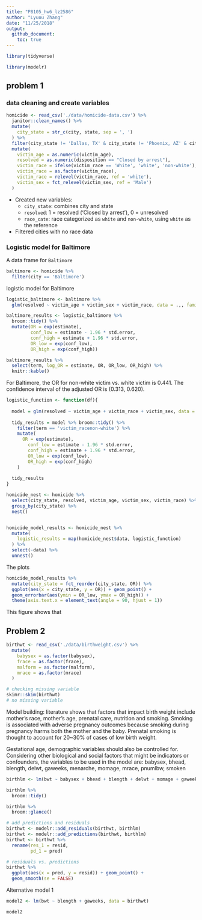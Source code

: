 ```yaml
---
title: "P8105_hw6_lz2586"
author: "Lyuou Zhang"
date: "11/25/2018"
output: 
  github_document:
    toc: true
---
```


```r
library(tidyverse)

library(modelr)
```



## problem 1

### data cleaning and create variables

```r
homicide <- read_csv('./data/homicide-data.csv') %>% 
  janitor::clean_names() %>% 
  mutate(
    city_state = str_c(city, state, sep = ', ')
  ) %>% 
  filter(city_state != 'Dallas, TX' & city_state != 'Phoenix, AZ' & city_state != 'Kansas City, MO' & city_state != 'Tulsa, AL') %>% 
  mutate(
    victim_age = as.numeric(victim_age),
    resolved = as.numeric(disposition == "Closed by arrest"),
    victim_race = ifelse(victim_race == 'White', 'white', 'non-white'),
    victim_race = as.factor(victim_race),
    victim_race = relevel(victim_race, ref = 'white'),
    victim_sex = fct_relevel(victim_sex, ref = 'Male')
  )
```


  
* Created new variables:  
  + `city_state`: combines city and state  
  + `resolved`: 1 = resolved ('Closed by arrest'), 0 = unresolved  
  + `race_cate`: race categorized as `white` and `non-white`, using `white` as the reference
* Filtered cities with no race data  

### Logistic model for Baltimore

A data frame for `Baltimore`

```r
baltimore <- homicide %>% 
  filter(city == 'Baltimore')


```

logistic model for Baltimore

```r

logistic_baltimore <- baltimore %>% 
  glm(resolved ~ victim_age + victim_sex + victim_race, data = .,, family = binomial())

```

```r

baltimore_results <- logistic_baltimore %>% 
  broom::tidy() %>% 
  mutate(OR = exp(estimate),
         conf_low = estimate - 1.96 * std.error,
         conf_high = estimate + 1.96 * std.error,
         OR_low = exp(conf_low),
         OR_high = exp(conf_high))

baltimore_results %>% 
  select(term, log_OR = estimate, OR, OR_low, OR_high) %>% 
  knitr::kable()

```

For Baltimore, the OR for non-white victim vs. white victim is 0.441. The confidence interval of the adjusted OR is (0.313, 0.620).

```r

logistic_function <- function(df){
  
  model = glm(resolved ~ victim_age + victim_race + victim_sex, data = df, family = binomial())
  
  tidy_results = model %>% broom::tidy() %>% 
    filter(term == 'victim_racenon-white') %>% 
    mutate(
      OR = exp(estimate),
        conf_low = estimate - 1.96 * std.error,
        conf_high = estimate + 1.96 * std.error,
        OR_low = exp(conf_low),
        OR_high = exp(conf_high)
    ) 
  
  tidy_results
}

homicide_nest <- homicide %>% 
  select(city_state, resolved, victim_age, victim_sex, victim_race) %>% 
  group_by(city_state) %>%
  nest()


homicide_model_results <- homicide_nest %>% 
  mutate(
    logistic_results = map(homicide_nest$data, logistic_function)
  ) %>% 
  select(-data) %>% 
  unnest()

```

The plots

```r

homicide_model_results %>%
  mutate(city_state = fct_reorder(city_state, OR)) %>% 
  ggplot(aes(x = city_state, y = OR)) + geom_point() +
  geom_errorbar(aes(ymin = OR_low, ymax = OR_high)) +
  theme(axis.text.x = element_text(angle = 90, hjust = 1))


```

This figure shows that

## Problem 2

```r
birthwt <- read_csv('./data/birthweight.csv') %>% 
  mutate(
    babysex = as.factor(babysex),
    frace = as.factor(frace),
    malform = as.factor(malform),
    mrace = as.factor(mrace)
  )

# checking missing variable
skimr::skim(birthwt)
# no missing variable

```

Model building: literature shows that factors that impact birth weight include mother's race, mother's age, prenatal care, nutrition and smoking. Smoking is associated with adverse pregnancy outcomes because smoking during pregnancy harms both the mother and the baby. Prenatal smoking is thought to account for 20~30% of cases of low birth weight.

Gestational age, demographic variables should also be controlled for. Considering other biological and social factors that might be indicators or confounders, the variables to be used in the model are: babysex, bhead, blength, delwt, gaweeks, menarche, momage, mrace, pnumlbw, smoken

```r

birthlm <- lm(bwt ~ babysex + bhead + blength + delwt + momage + gaweeks + menarche +  mrace + smoken, data = birthwt)

birthlm %>% 
  broom::tidy()

birthlm %>% 
  broom::glance()

# add predictions and residuals
birthwt <- modelr::add_residuals(birthwt, birthlm)
birthwt <- modelr::add_predictions(birthwt, birthlm)
birthwt <- birthwt %>% 
  rename(res_1 = resid,
         pd_1 = pred)

# residuals vs. predictions
birthwt %>% 
  ggplot(aes(x = pred, y = resid)) + geom_point() +
  geom_smooth(se = FALSE)

```

Alternative model 1

```r
model2 <- lm(bwt ~ blength + gaweeks, data = birthwt)

model2 



```








